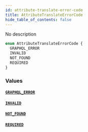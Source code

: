 ```yaml
---
id: attribute-translate-error-code
title: AttributeTranslateErrorCode
hide_table_of_contents: false
---
```


No description

```graphql
enum AttributeTranslateErrorCode {
  GRAPHQL_ERROR
  INVALID
  NOT_FOUND
  REQUIRED
}
```

### Values

#### [`GRAPHQL_ERROR`](#)

#### [`INVALID`](#)

#### [`NOT_FOUND`](#)

#### [`REQUIRED`](#)

